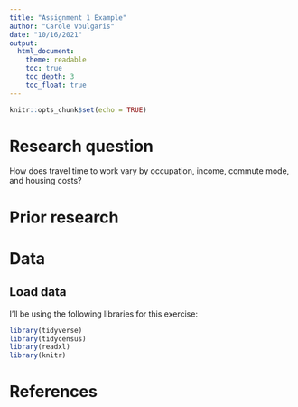```yaml
---
title: "Assignment 1 Example"
author: "Carole Voulgaris"
date: "10/16/2021"
output: 
  html_document:
    theme: readable
    toc: true
    toc_depth: 3
    toc_float: true
---
```


```r
knitr::opts_chunk$set(echo = TRUE)
```

# Research question

How does travel time to work vary by occupation, income, commute mode, and housing costs?

# Prior research



# Data



## Load data

I'll be using the following libraries for this exercise:

```r
library(tidyverse)
library(tidycensus)
library(readxl)
library(knitr)
```

# References


